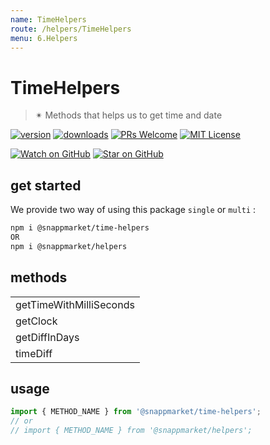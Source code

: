 ```yaml
---
name: TimeHelpers
route: /helpers/TimeHelpers
menu: 6.Helpers
---
```



# TimeHelpers
> ✴ Methods that helps us to get time and date

[![version](https://img.shields.io/npm/v/@snappmarket/time-helpers.svg?style=flat-square)](https://www.npmjs.com/package/@snappmarket/time-helpers)
[![downloads](https://img.shields.io/npm/dm/@snappmarket/time-helpers.svg?style=flat-square)](http://www.npmtrends.com/@snappmarket/time-helpers)
[![PRs Welcome](https://img.shields.io/badge/PRs-welcome-brightgreen.svg?style=flat-square)](http://makeapullrequest.com)
[![MIT License](https://img.shields.io/npm/l/@snappmarket/time-helpers.svg?style=flat-square)](https://github.com/snappmarket/frontend-toolbox/tree/master/packages/useDidUpdateEffect/blob/master/LICENSE.md)

[![Watch on GitHub](https://img.shields.io/github/watchers/snappmarket/frontend-toolbox.svg?style=social)](https://github.com/snappmarket/frontend-toolbox/watchers)
[![Star on GitHub](https://img.shields.io/github/stars/snappmarket/frontend-toolbox.svg?style=social)](https://github.com/snappmarket/frontend-toolbox/stargazers)

## get started
We provide two way of using this package `single` or `multi` :
```bash
npm i @snappmarket/time-helpers
OR
npm i @snappmarket/helpers
```

## methods
|        |
| ------ |
getTimeWithMilliSeconds                                                 |
| getClock                                                 |
| getDiffInDays                                                 |
| timeDiff                                                  |


## usage
```javascript
import { METHOD_NAME } from '@snappmarket/time-helpers';
// or
// import { METHOD_NAME } from '@snappmarket/helpers';
```



